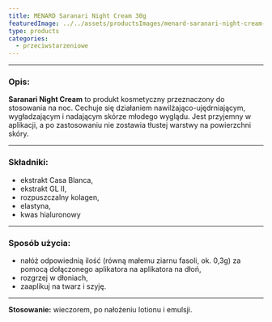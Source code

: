 ```yaml
---
title: MENARD Saranari Night Cream 30g
featuredImage: ../../assets/productsImages/menard-saranari-night-cream-30g.png
type: products
categories:
  - przeciwstarzeniowe
---
```



<Saranari />

---

<h3>Opis:</h3>

**Saranari Night Cream** to produkt kosmetyczny przeznaczony do stosowania na noc. Cechuje się działaniem nawilżająco-ujędrniającym, wygładzającym i nadającym skórze młodego wyglądu. Jest przyjemny w aplikacji, a po zastosowaniu nie zostawia tłustej warstwy na powierzchni skóry.

---

### Składniki:

- ekstrakt Casa Blanca,
- ekstrakt GL II,
- rozpuszczalny kolagen,
- elastyna,
- kwas hialuronowy

---

### Sposób użycia:

- nałóż odpowiednią ilość (równą małemu ziarnu fasoli, ok. 0,3g) za pomocą dołączonego aplikatora na aplikatora na dłoń,
- rozgrzej w dłoniach,
- zaaplikuj na twarz i szyję.

---

**Stosowanie:** wieczorem, po nałożeniu lotionu i emulsji.
